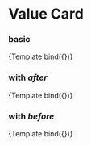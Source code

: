 

<Meta title="UI Components/Value Card" component={ValueCard} />

# Value Card


### basic

<Canvas>
  <Story name="basic" args={{ title: 'Leads', subtitle: 'total', value: 5000 }}>
    {Template.bind({})}
  </Story>
</Canvas>

### with <i>after</i>

<Canvas>
  <Story name="with after" args={{ title: 'Change', subtitle: 'percent', value: 54, after: '%' }}>
    {Template.bind({})}
  </Story>
</Canvas>

### with <i>before</i>

<Canvas>
  <Story name="with before" args={{ title: 'Amount', value: 1720, before: '£' }}>
    {Template.bind({})}
  </Story>
</Canvas>
